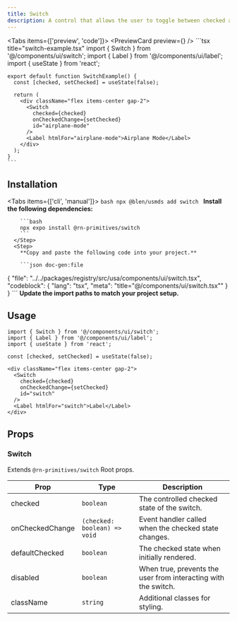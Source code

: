 ```yaml
---
title: Switch
description: A control that allows the user to toggle between checked and not checked.
---
```



<Tabs items={['preview', 'code']}>
  <Tab value="preview">
    <PreviewCard preview={<SwitchPreview />} />
  </Tab>
  <Tab value="code">
    ```tsx title="switch-example.tsx"
    import { Switch } from '@/components/ui/switch';
    import { Label } from '@/components/ui/label';
    import { useState } from 'react';

    export default function SwitchExample() {
      const [checked, setChecked] = useState(false);

      return (
        <div className="flex items-center gap-2">
          <Switch
            checked={checked}
            onCheckedChange={setChecked}
            id="airplane-mode"
          />
          <Label htmlFor="airplane-mode">Airplane Mode</Label>
        </div>
      );
    }
    ```
  </Tab>
</Tabs>

## Installation

<Tabs items={['cli', 'manual']}>
  <Tab value="cli">
    ```bash
    npx @blen/usmds add switch
    ```
  </Tab>
  <Tab value="manual">
    <Steps>
      <Step>
        **Install the following dependencies:**

        ```bash
        npx expo install @rn-primitives/switch
        ```
      </Step>
      <Step>
        **Copy and paste the following code into your project.**

        ```json doc-gen:file
{
  "file": "../../packages/registry/src/usa/components/ui/switch.tsx",
  "codeblock": {
    "lang": "tsx",
    "meta": "title=\"@/components/ui/switch.tsx\""
  }
}
        ```
      </Step>
      <Step>
        **Update the import paths to match your project setup.**
      </Step>
    </Steps>
  </Tab>
</Tabs>

## Usage

```tsx
import { Switch } from '@/components/ui/switch';
import { Label } from '@/components/ui/label';
import { useState } from 'react';

const [checked, setChecked] = useState(false);

<div className="flex items-center gap-2">
  <Switch
    checked={checked}
    onCheckedChange={setChecked}
    id="switch"
  />
  <Label htmlFor="switch">Label</Label>
</div>
```

## Props

### Switch

Extends `@rn-primitives/switch` Root props.

| Prop | Type | Description |
|------|------|-------------|
| checked | `boolean` | The controlled checked state of the switch. |
| onCheckedChange | `(checked: boolean) => void` | Event handler called when the checked state changes. |
| defaultChecked | `boolean` | The checked state when initially rendered. |
| disabled | `boolean` | When true, prevents the user from interacting with the switch. |
| className | `string` | Additional classes for styling. |

